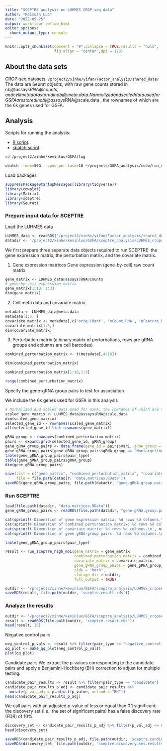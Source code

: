 ```yaml
---
title: "SCEPTRE analysis on LUHMES CROP-seq data"
author: "Kaixuan Luo"
date: "2022-05-25"
output: workflowr::wflow_html
editor_options:
  chunk_output_type: console
---
```


```r
knitr::opts_chunk$set(comment = "#",collapse = TRUE,results = "hold",
                      fig.align = "center",dpi = 120)
```

## About the data sets

CROP-seq datasets: `/project2/xinhe/yifan/Factor_analysis/shared_data/`
The data are Seurat objects, with raw gene counts stored in obj@assays$RNA@counts, and cell meta data stored in obj@meta.data.
Normalized and scaled data used for GSFA are stored in obj@assays$RNA@scale.data , the rownames of which are the 6k genes used for GSFA.

## Analysis

Scripts for running the analysis:

* [R script](../code/sceptre_analysis.R).
* [sbatch script](../code/run_sceptre_cropseq_data.sbatch).

```bash
cd /project2/xinhe/kevinluo/GSFA/log

sbatch --mem=50G --cpus-per-task=10 ~/projects/GSFA_analysis/code/run_sceptre_cropseq_data.sbatch /project2/xinhe/kevinluo/GSFA/sceptre_analysis/LUHMES_cropseq_data
```

Load packages
```r
suppressPackageStartupMessages(library(tidyverse))
library(cowplot)
library(Matrix)
library(sceptre)
library(Seurat)
```

### Prepare input data for SCEPTRE

Load the LUHMES data
```r
LUHMES_data <- readRDS('/project2/xinhe/yifan/Factor_analysis/shared_data/LUHMES_cropseq_data_seurat.rds')
datadir <- '/project2/xinhe/kevinluo/GSFA/sceptre_analysis/LUHMES_cropseq_data'
```

We first prepare three separate data objects required to run SCEPTRE: 
the gene expression matrix, the perturbation matrix, and the covariate matrix.

1. Gene expression matrices
Gene expression (gene-by-cell) raw count matrix
```r
gene_matrix <- LUHMES_data@assays$RNA@counts
# gene-by-cell expression matrix
gene_matrix[1:10, 1:3]
dim(gene_matrix)
```

2. Cell meta data and covariate matrix
```r
metadata <- LUHMES_data@meta.data
metadata[1:5, ]
covariate_matrix <- metadata[,c('orig.ident', 'nCount_RNA', 'nFeature_RNA', 'percent_mt')]
covariate_matrix[1:5,]
dim(covariate_matrix)
```

3. Perturbation matrix (a binary matrix of perturbations,  rows are gRNA groups and columns are cell barcodes)
```r
combined_perturbation_matrix <- t(metadata[,4:18])

dim(combined_perturbation_matrix)

combined_perturbation_matrix[1:10,1:3]

range(combined_perturbation_matrix)
```

Specify the gene-gRNA group pairs to test for association

We include the 6k genes used for GSFA in this analysis
```r
# Normalized and scaled data used for GSFA, the rownames of which are the 6k genes used for GSFA
scaled_gene_matrix <- LUHMES_data@assays$RNA@scale.data
dim(scaled_gene_matrix)
selected_gene_id <- rownames(scaled_gene_matrix)
all(selected_gene_id %in% rownames(gene_matrix))
```

```r
gRNA_group <- rownames(combined_perturbation_matrix)
pairs <- expand.grid(selected_gene_id, gRNA_group)
gene_gRNA_group_pairs <- data.frame(gene_id = pairs$Var1, gRNA_group = pairs$Var2, pair_type = "candidate")
gene_gRNA_group_pairs[gene_gRNA_group_pairs$gRNA_group == "Nontargeting", "pair_type"] <- "negative_control"
table(gene_gRNA_group_pairs$pair_type)
table(gene_gRNA_group_pairs$gRNA_group)
dim(gene_gRNA_group_pairs)
```

```r
save(list = c("gene_matrix", "combined_perturbation_matrix", "covariate_matrix"),
     file = file.path(datadir, 'data.matrices.RData'))
saveRDS(gene_gRNA_group_pairs, file.path(datadir, "gene.gRNA.group.pairs.rds"))
```

### Run SCEPTRE
```r
load(file.path(datadir, "data.matrices.RData"))
gene_gRNA_group_pairs <- readRDS(file.path(datadir, "gene.gRNA.group.pairs.rds"))

cat(sprintf('Dimenstion of gene expression matrix: %d rows %d columns.\n', nrow(gene_matrix), ncol(gene_matrix)))
cat(sprintf('Dimenstion of combined perturbation matrix: %d rows %d columns.\n', nrow(combined_perturbation_matrix), ncol(combined_perturbation_matrix)))
cat(sprintf('Dimenstion of covariate matrix: %d rows %d columns.\n', nrow(covariate_matrix), ncol(covariate_matrix)))
cat(sprintf('Dimenstion of gene gRNA-group pairs: %d rows %d columns.\n', nrow(gene_gRNA_group_pairs), ncol(gene_gRNA_group_pairs)))

table(gene_gRNA_group_pairs$pair_type)
```

```r
result <- run_sceptre_high_moi(gene_matrix = gene_matrix,
                               combined_perturbation_matrix = combined_perturbation_matrix,
                               covariate_matrix = covariate_matrix,
                               gene_gRNA_group_pairs = gene_gRNA_group_pairs,
                               side = "both",
                               storage_dir = outdir, 
                               full_output = TRUE)

outdir <- '/project2/xinhe/kevinluo/GSFA/sceptre_analysis/LUHMES_cropseq_data/sceptre_output'
saveRDS(result, file.path(outdir, 'sceptre.result.rds'))
```

### Analyze the results
```r
outdir <- '/project2/xinhe/kevinluo/GSFA/sceptre_analysis/LUHMES_cropseq_data/sceptre_output'
result <- readRDS(file.path(outdir, 'sceptre.result.rds'))
head(result, 10)
```

Negative control pairs
```r
neg_control_p_vals <- result %>% filter(pair_type == "negative_control") %>% pull(p_value)
qq_plot <- make_qq_plot(neg_control_p_vals)
plot(qq_plot)
```

Candidate pairs
We extract the p-values corresponding to the candidate pairs and apply a Benjamini-Hochberg (BH) correction to adjust for multiple testing.
```r
candidate_pair_results <- result %>% filter(pair_type == "candidate")
candidate_pair_results_p_adj <- candidate_pair_results %>%
  mutate(p_val_adj = p.adjust(p_value, method = "BH"))
head(candidate_pair_results_p_adj)
```

We call pairs with an adjusted p-value of less or equal than 0.1 significant; the discovery set (i.e., the set of significant pairs) has a false discovery rate (FDR) of 10%.
```r
discovery_set <- candidate_pair_results_p_adj %>% filter(p_val_adj <= 0.1)
head(discovery_set)
```

```r
saveRDS(candidate_pair_results_p_adj, file.path(outdir, 'sceptre.candidate.pair.results.rds'))
saveRDS(discovery_set, file.path(outdir, 'sceptre.discovery.set.results.rds'))
```


